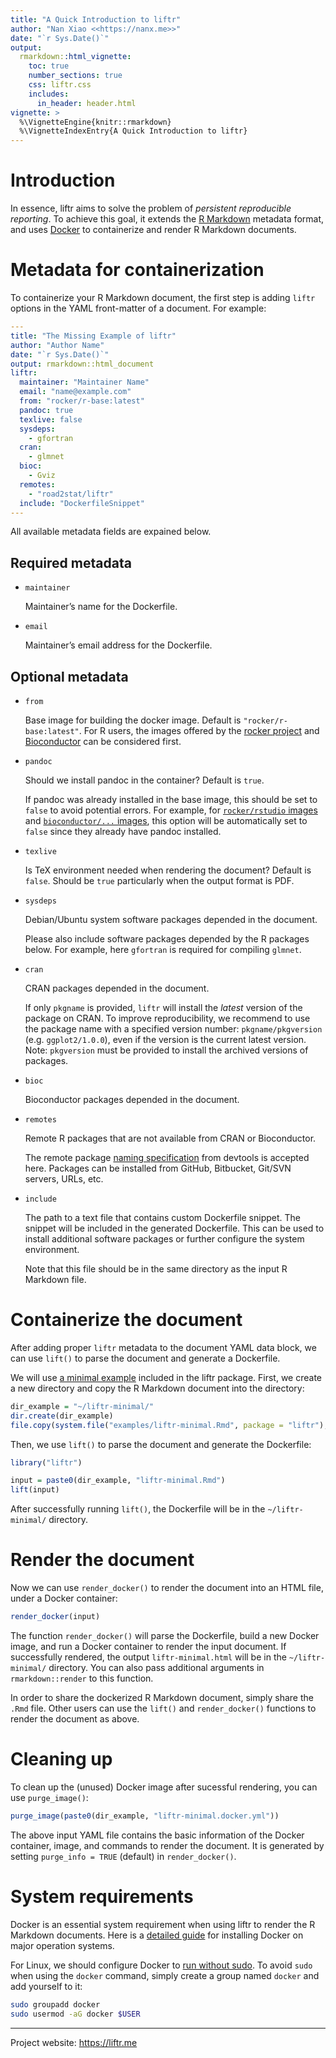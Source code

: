 ```yaml
---
title: "A Quick Introduction to liftr"
author: "Nan Xiao <<https://nanx.me>>"
date: "`r Sys.Date()`"
output:
  rmarkdown::html_vignette:
    toc: true
    number_sections: true
    css: liftr.css
    includes:
      in_header: header.html
vignette: >
  %\VignetteEngine{knitr::rmarkdown}
  %\VignetteIndexEntry{A Quick Introduction to liftr}
---
```


# Introduction

In essence, liftr aims to solve the problem of _persistent reproducible reporting_. To achieve this goal, it extends the [R Markdown](http://rmarkdown.rstudio.com) metadata format, and uses [Docker](https://www.docker.com) to containerize and render R Markdown documents.

# Metadata for containerization

To containerize your R Markdown document, the first step is adding `liftr` options in the YAML front-matter of a document. For example:

```yaml
---
title: "The Missing Example of liftr"
author: "Author Name"
date: "`r Sys.Date()`"
output: rmarkdown::html_document
liftr:
  maintainer: "Maintainer Name"
  email: "name@example.com"
  from: "rocker/r-base:latest"
  pandoc: true
  texlive: false
  sysdeps:
    - gfortran
  cran:
    - glmnet
  bioc:
    - Gviz
  remotes:
    - "road2stat/liftr"
  include: "DockerfileSnippet"
---
```

All available metadata fields are expained below.

## Required metadata

- `maintainer`

    Maintainer's name for the Dockerfile.

- `email`

    Maintainer's email address for the Dockerfile.

## Optional metadata

- `from`

    Base image for building the docker image. Default is
    `"rocker/r-base:latest"`. For R users, the images offered
    by the [rocker project](https://github.com/rocker-org)
    and [Bioconductor](https://bioconductor.org/help/docker/)
    can be considered first.

- `pandoc`

    Should we install pandoc in the container? Default is `true`.

    If pandoc was already installed in the base image, this should be
    set to `false` to avoid potential errors. For example, for
    [`rocker/rstudio` images](https://registry.hub.docker.com/u/rocker/rstudio/)
    and [`bioconductor/...` images](https://www.bioconductor.org/help/docker/),
    this option will be automatically set to `false` since they already
    have pandoc installed.

- `texlive`

    Is TeX environment needed when rendering the document? Default is `false`.
    Should be `true` particularly when the output format is PDF.

- `sysdeps`

    Debian/Ubuntu system software packages depended in the document.

    Please also include software packages depended by the R packages
    below. For example, here `gfortran` is required for compiling `glmnet`.

- `cran`

    CRAN packages depended in the document.

    If only `pkgname` is provided, `liftr` will install the _latest_
    version of the package on CRAN. To improve reproducibility,
    we recommend to use the package name with a specified version number:
    `pkgname/pkgversion` (e.g. `ggplot2/1.0.0`), even if the version
    is the current latest version. Note: `pkgversion` must be provided
    to install the archived versions of packages.

- `bioc`

    Bioconductor packages depended in the document.

- `remotes`

    Remote R packages that are not available from CRAN or Bioconductor.

    The remote package [naming specification](https://cran.r-project.org/web/packages/devtools/vignettes/dependencies.html)
    from devtools is accepted here. Packages can be installed from GitHub,
    Bitbucket, Git/SVN servers, URLs, etc.

- `include`

    The path to a text file that contains custom Dockerfile snippet.
    The snippet will be included in the generated Dockerfile.
    This can be used to install additional software packages or
    further configure the system environment.

    Note that this file should be in the same directory as the
    input R Markdown file.

# Containerize the document

After adding proper `liftr` metadata to the document YAML data block, we can use `lift()` to parse the document and generate a Dockerfile.

We will use [a minimal example](https://github.com/road2stat/liftr/blob/master/inst/examples/liftr-minimal.Rmd) included in the liftr package. First, we create a new directory and copy the R Markdown document into the directory:

```r
dir_example = "~/liftr-minimal/"
dir.create(dir_example)
file.copy(system.file("examples/liftr-minimal.Rmd", package = "liftr"), dir_example)
```

Then, we use `lift()` to parse the document and generate the Dockerfile:

```r
library("liftr")

input = paste0(dir_example, "liftr-minimal.Rmd")
lift(input)
```

After successfully running `lift()`, the Dockerfile will be in the `~/liftr-minimal/` directory.

# Render the document

Now we can use `render_docker()` to render the document into an HTML file, under a Docker container:

```r
render_docker(input)
```

The function `render_docker()` will parse the Dockerfile, build a new Docker image, and run a Docker container to render the input document. If successfully rendered, the output `liftr-minimal.html` will be in the `~/liftr-minimal/` directory. You can also pass additional arguments in `rmarkdown::render` to this function.

In order to share the dockerized R Markdown document, simply share the `.Rmd` file. Other users can use the `lift()` and `render_docker()` functions to render the document as above.

# Cleaning up

To clean up the (unused) Docker image after sucessful rendering, you can use `purge_image()`:

```r
purge_image(paste0(dir_example, "liftr-minimal.docker.yml"))
```

The above input YAML file contains the basic information of the Docker container, image, and commands to render the document. It is generated by setting `purge_info = TRUE` (default) in `render_docker()`.

# System requirements

Docker is an essential system requirement when using liftr to render the R Markdown documents. Here is a [detailed guide](https://docs.docker.com/engine/installation/) for installing Docker on major operation systems.

For Linux, we should configure Docker to [run without sudo](https://docs.docker.com/engine/installation/linux/linux-postinstall/). To avoid `sudo` when using the `docker` command, simply create a group named `docker` and add yourself to it:

```bash
sudo groupadd docker
sudo usermod -aG docker $USER
```

<hr>

Project website: [https://liftr.me](https://liftr.me)
